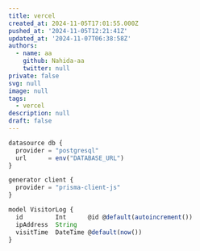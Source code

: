 ```yaml
---
title: vercel
created_at: 2024-11-05T17:01:55.000Z
pushed_at: '2024-11-05T12:21:41Z'
updated_at: '2024-11-07T06:38:58Z'
authors:
  - name: aa
    github: Nahida-aa
    twitter: null
private: false
svg: null
image: null
tags:
  - vercel
description: null
draft: false
---
```


```ts
datasource db {
  provider = "postgresql"
  url      = env("DATABASE_URL")
}

generator client {
  provider = "prisma-client-js"
}

model VisitorLog {
  id         Int      @id @default(autoincrement())
  ipAddress  String
  visitTime  DateTime @default(now())
}
```
